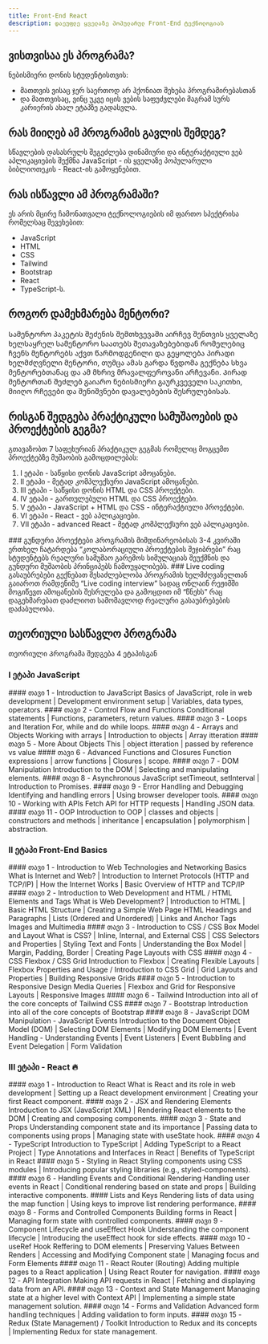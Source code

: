```yaml
---
title: Front-End React
description: დაეუფლე ყველაზე პოპულარულ Front-End ტექნოლოგიას
---
```


## ვისთვისაა ეს პროგრამა?

ნებისმიერი დონის სტუდენტისთვის:

- მათთვის ვისაც ჯერ საერთოდ არ ჰქონიათ შეხება პროგრამირებასთან
- და მათთვისაც, ვინც უკვე იცის ვების საფუძვლები მაგრამ სურს კარიერის ახალ ეტაპზე გადასვლა.

## რას მიიღებ ამ პროგრამის გავლის შემდეგ?

სწავლების დასასრულს შეგეძლება დინამიური და ინტერაქტიული ვებ აპლიკაციების შექმნა JavaScript - ის ყველაზე პოპულარული ბიბლიოთეკის - React-ის გამოყენებით.

## რას ისწავლი ამ პროგრამაში?

ეს არის მცირე ჩამონათვალი ტექნოლოგიების იმ ფართო სპექტრისა რომელსაც შევეხებით:

- JavaScript
- HTML
- CSS
- Tailwind
- Bootstrap
- React
- TypeScript-ს.

## როგორ დამეხმარება მენტორი?

Სამენტორო პაკეტის შეძენის შემთხვევაში აირჩევ შენთვის ყველაზე ხელსაყრელ სამენტორო საათებს შეთავაზებებიდან რომელებიც ჩვენს მენტორებს აქვთ წარმოდგენილი და გეყოლება პირადი ხელმძღვნელი მენტორი, თუმცა ამას გარდა წვდომა გექნება სხვა მენტორებთანაც და ამ მხრივ მრავალფეროვანი არჩევანი. Პირად მენტორთან შეძლებ გაიარო ნებისმიერი გაურკვეველი საკითხი, მიიღო რჩევები და შენიშვნები დავალებების შესრულებისას.

## რისგან შედგება პრაქტიკული სამუშაოების და პროექტების გეგმა?

გთავაზობთ 7 საფეხურიან პრაქტიკულ გეგმას რომელიც მოგცემთ პროექტებზე მუშაობის გამოცდილებას:

1. I ეტაპი - საწყისი დონის JavaScript ამოცანები.
1. II ეტაპი - მეტად კომპლექსური JavaScript ამოცანები.
1. III ეტაპი - საწყისი დონის HTML და CSS პროექტები.
1. IV ეტაპი - გართულებული HTML და CSS პროექტები.
1. V ეტაპი - JavaScript + HTML და CSS - ინტერაქტიული პროექტები.
1. VI ეტაპი - React - ვებ აპლიკაციები.
1. VII ეტაპი - advanced React - მეტად კომპლექსური ვებ აპლიკაციები.

<Callout>
  ### გუნდური პროექტები Პროგრამის მიმდინარეობისას 3-4 კვირაში ერთხელ ჩატარდება
  “კოლაბორაციული პროექტების შეჯიბრები” რაც სტუდენტებს რეალური სამუშაო გარემოს
  სიმულაციას შეუქმნის და გუნდური მუშაობის პრინციპებს ჩამოუყალიბებს.
</Callout>

<Callout>
### Live coding გასაუბრებები
გექნებათ შესაძლებლობა პროგრამის ხელმძღვანელთან გაიაროთ რამდენიმე “Live coding interview” სადაც ონლაინ რეჟიმში მოგიწევთ ამოცანების შესრულება და გამოცდით იმ “წნეხს” რაც დაგეხმარებათ დაძლიოთ სამომავლოდ რეალური გასაუბრებების დაძაბულობა.

</Callout>

## თეორიული სასწავლო პროგრამა

თეორიული Პროგრამა შედგება 4 ეტაპისგან

### I ეტაპი JavaScript

<div className="grid sm:grid-cols-2 gap-4 mt-6">

<Card>
  #### თავი 1 - Introduction to JavaScript 
  Basics of JavaScript, role in web development | Development environment setup | Variables, data types, operators.
</Card>

<Card>
  #### თავი 2 - Control Flow and Functions 
  Conditional statements | Functions, parameters, return values.
</Card>
<Card>
  #### თავი 3 - Loops and Iteration 
  For, while and do while loops.
</Card>
<Card>
  #### თავი 4 - Arrays and Objects 
  Working with arrays | Introduction to objects | Array itteration
</Card>

<Card>
  #### თავი 5 - More About Objects 
  This | object itteration | passed by reference vs value
</Card>

<Card>
  #### თავი 6 - Advanced Functions and Closures 
  Function expressions | arrow functions | Closures | scope.
</Card>

<Card>
  #### თავი 7 - DOM Manipulation
  Introduction to the DOM | Selecting and manipulating elements.
</Card>

<Card>
  #### თავი 8 - Asynchronous JavaScript 
  setTimeout, setInterval | Introduction to Promises.
</Card>

<Card>
  #### თავი 9 - Error Handling and Debugging 
  Identifying and handling errors | Using browser developer tools.
</Card>

<Card>
  #### თავი 10 - Working with APIs
  Fetch API for HTTP requests | Handling JSON data.
</Card>

<Card>
  #### თავი 11 - OOP 
  Introduction to OOP | classes and objects | constructors and methods | inheritance | encapsulation | polymorphism | abstraction.
</Card>

</div>

### II ეტაპი Front-End Basics

<div className="grid sm:grid-cols-2 gap-4 mt-6">

<Card>
  #### თავი 1 - Introduction to Web Technologies and Networking Basics 
  What is Internet and Web? | Introduction to Internet Protocols (HTTP and TCP/IP) | How the
  Internet Works | Basic Overview of HTTP and TCP/IP
</Card>
<Card>
  #### თავი 2 - Introduction to Web Development and HTML / HTML Elements and Tags 
  What is Web Development? | Introduction to HTML | Basic HTML Structure | 
  Creating a Simple Web Page HTML Headings and Paragraphs | Lists (Ordered and
  Unordered) | Links and Anchor Tags Images and Multimedia
</Card>

<Card>
  #### თავი 3 - Introduction to CSS / CSS Box Model and Layout
  What is CSS? | Inline, Internal, and External CSS | CSS Selectors and Properties |
  Styling Text and Fonts | Understanding the Box Model | Margin, Padding, Border |
  Creating Page Layouts with CSS
</Card>

<Card>
  #### თავი 4 - CSS Flexbox /  CSS Grid
  Introduction to Flexbox | Creating Flexible Layouts |
  Flexbox Properties and Usage / Introduction to CSS Grid |
  Grid Layouts and Properties | Building Responsive Grids
</Card>

<Card>
  #### თავი 5 - Introduction to Responsive Design
  Media Queries | Flexbox and Grid for Responsive Layouts |
  Responsive Images
</Card>

<Card>
  #### თავი 6 - Tailwind
  Introduction into all of the core concepts of Tailwind CSS
</Card>

<Card>
  #### თავი 7 - Bootstrap 
  Introduction into all of the core concepts of Bootstrap
</Card>

<Card>
  #### თავი 8 - JavaScript DOM Manipulation - JavaScript Events
  Introduction to the Document Object Model (DOM) | 
  Selecting DOM Elements | Modifying DOM Elements | 
  Event Handling - Understanding Events | Event Listeners |
  Event Bubbling and Event Delegation | Form Validation
</Card>

</div>

### III ეტაპი - React 🔥

<div className="grid sm:grid-cols-2 gap-4 mt-6">

<Card>
  #### თავი 1 - Introduction to React 
  What is React and its role in web development | Setting up a React development environment | Creating your first
  React component.
</Card>
<Card>
  #### თავი 2 - JSX and Rendering Elements 
  Introduction to JSX (JavaScript XML) | Rendering React elements to the DOM | Creating and composing components.
</Card>
<Card>
  #### თავი 3 - State and Props 
  Understanding component state and its importance | Passing data to components using props | Managing state with
  useState hook.
</Card>
<Card>
  #### თავი 4 - TypeScript 
  Introduction to TypeScript | Adding TypeScript to a React Project | Type Annotations and Interfaces in React | Benefits of TypeScript in React
</Card>

<Card>
  #### თავი 5 - Styling in React 
  Styling components using CSS modules | Introducing popular styling libraries (e.g., styled-components).
</Card>

<Card>
  #### თავი 6 - Handling Events and Conditional Rendering 
  Handling user events in React | Conditional rendering based on state and props | Building interactive components.
</Card>

<Card>
  #### Lists and Keys 
  Rendering lists of data using the map function | Using keys to improve list rendering performance.
</Card>

<Card>
  #### თავი 8 - Forms and Controlled Components 
  Building forms in React | Managing form state with controlled components.
</Card>

<Card>
  #### თავი 9 - Component Lifecycle and useEffect Hook 
  Understanding the component lifecycle | Introducing the useEffect hook for side effects.
</Card>

<Card>
  #### თავი 10 - useRef Hook 
  Reffering to DOM elements | Preserving Values Between Renders | Accessing and Modifying Component state | Managing focus and Form Elements
</Card>

<Card>
  #### თავი 11 - React Router (Routing) 
  Adding multiple pages to a React application | Using React Router for navigation.
</Card>

<Card>
  #### თავი 12 - API Integration 
  Making API requests in React | Fetching and displaying data from an API.
</Card>

<Card>
  #### თავი 13 - Context and State Management 
  Managing state at a higher level with Context API | Implementing a simple state management solution.
</Card>

<Card>
  #### თავი 14 - Forms and Validation 
  Advanced form handling techniques | Adding validation to form inputs.
</Card>

<Card>
  #### თავი 15 - Redux (State Management) / Toolkit 
  Introduction to Redux and its concepts | Implementing Redux for state management.
</Card>

</div>
